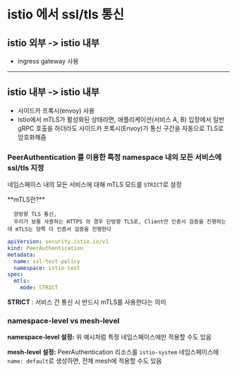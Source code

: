 
#  istio 에서 ssl/tls 통신

## istio 외부 -> istio 내부

- ingress gateway 사용

---

## istio 내부 -> istio 내부

- 사이드카 프록시(envoy) 사용
- Istio에서 mTLS가 활성화된 상태라면, 애플리케이션(서비스 A, B) 입장에서 일반 gRPC 호출을 하더라도 사이드카 프록시(Envoy)가 통신 구간을 자동으로 TLS로 암호화해줌


### PeerAuthentication 를 이용한 특정 namespace 내의 모든 서비스에 ssl/tls 지정

네임스페이스 내의 모든 서비스에 대해 mTLS 모드를 `STRICT`로 설정

  <Callout type="info" emoji="🧑🏻‍💻">
  **mTLS란?**

      양방향 TLS 통신,
      우리가 보통 사용하는 HTTPS 의 경우 단방향 TLS로, Client만 인증서 검증을 진행하는데 mTLS는 양쪽 다 인증서 검증을 진행한다
  </Callout>


```yml filename="SamplePeerAuthentication.yml"
apiVersion: security.istio.io/v1
kind: PeerAuthentication
metadata:
  name: ssl-test-policy
  namespace: istio-test
spec:
  mtls:
    mode: STRICT
```

**STRICT** : 서비스 간 통신 시 반드시 mTLS를 사용한다는 의미

### namespace-level vs mesh-level

**namespace-level 설정:** 위 예시처럼 특정 네임스페이스에만 적용할 수도 있음

**mesh-level 설정:** PeerAuthentication 리소스를 `istio-system` 네임스페이스에 `name: default`로 생성하면, 전체 mesh에 적용할 수도 있음


